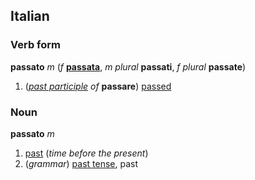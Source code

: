 ==Italian==
===Verb form===
'''passato''' ''m'' (''f'' '''[[passata]]''', ''m plural'' '''passati''', ''f plural'' '''passate''')

#(''[[past participle]] of'' '''passare''') [[pass]]ed

===Noun===
'''passato''' ''m''

#[[past]] (''time before the present'')
#(''grammar'') [[past tense]], past